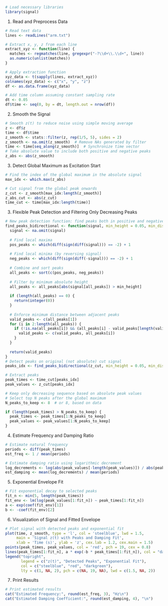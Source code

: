 ```{r setup, include=FALSE}
# Load necessary libraries
library(signal)

```
1. Read and Preprocess Data

```{r}
# Read text data
lines <- readLines("arm.txt")

# Extract x, y, z from each line
extract_xyz <- function(line) {
  matches <- regmatches(line, gregexpr("-?\\d+\\.\\d+", line))
  as.numeric(unlist(matches))
}

# Apply extraction function
xyz_data <- t(sapply(lines, extract_xyz))
colnames(xyz_data) <- c("x", "y", "z")
df <- as.data.frame(xyz_data)

# Add time column assuming constant sampling rate
dt <- 0.05
df$time <- seq(0, by = dt, length.out = nrow(df))

```
2. Smooth the Signal

```{r}
# Smooth z(t) to reduce noise using simple moving average
z <- df$z
time <- df$time
z_smooth <- stats::filter(z, rep(1/5, 5), sides = 2)
z_smooth <- na.omit(z_smooth)  # Remove NAs generated by filter
time <- time[seq_along(z_smooth)]  # Synchronize time vector
# Take absolute value to include both positive and negative peaks
z_abs <- abs(z_smooth)
```
3. Detect Global Maximum as Excitation Start
```{r}
# Find the index of the global maximum in the absolute signal
max_idx <- which.max(z_abs)

# Cut signal from the global peak onwards
z_cut <- z_smooth[max_idx:length(z_smooth)]
z_abs_cut <- abs(z_cut)
time_cut <- time[max_idx:length(time)]
```



3. Flexible Peak Detection and Filtering Only Decreasing Peaks

```{r}
# New peak detection function: find peaks both in positive and negative directions
find_peaks_bidirectional <- function(signal, min_height = 0.05, min_distance = 3) {
  signal <- na.omit(signal)
  
  # Find local maxima
  pos_peaks <- which(diff(sign(diff(signal))) == -2) + 1
  
  # Find local minima (by reversing signal)
  neg_peaks <- which(diff(sign(diff(-signal))) == -2) + 1
  
  # Combine and sort peaks
  all_peaks <- sort(c(pos_peaks, neg_peaks))
  
  # Filter by minimum absolute height
  all_peaks <- all_peaks[abs(signal[all_peaks]) > min_height]
  
  if (length(all_peaks) == 0) {
    return(integer(0))
  }
  
  # Enforce minimum distance between adjacent peaks
  valid_peaks <- c(all_peaks[1])
  for (i in 2:length(all_peaks)) {
    if (!is.na(all_peaks[i]) && (all_peaks[i] - valid_peaks[length(valid_peaks)]) >= min_distance) {
      valid_peaks <- c(valid_peaks, all_peaks[i])
    }
  }
  
  return(valid_peaks)
}
# Detect peaks on original (not absolute) cut signal
peaks_idx <- find_peaks_bidirectional(z_cut, min_height = 0.05, min_distance = 3)

# Extract peaks
peak_times <- time_cut[peaks_idx]
peak_values <- z_cut[peaks_idx]

# Keep only decreasing sequence based on absolute peak values
# Select top N peaks after the global maximum
N_peaks_to_keep <- 8  # or 8, based on data

if (length(peak_times) > N_peaks_to_keep) {
  peak_times <- peak_times[1:N_peaks_to_keep]
  peak_values <- peak_values[1:N_peaks_to_keep]
}


```
4. Estimate Frequency and Damping Ratio

```{r}
# Estimate natural frequency
periods <- diff(peak_times)
est_freq <- 1 / mean(periods)

# Estimate damping ratio using logarithmic decrement
log_decrements <- log(abs(peak_values[-length(peak_values)]) / abs(peak_values[-1]))
est_damping <- mean(log_decrements) / mean(periods)


```

5. Exponential Envelope Fit
```{r}
# Fit exponential decay to selected peaks
fit_n <- min(5, length(peak_times))
fit_env <- lm(log(peak_values[1:fit_n]) ~ peak_times[1:fit_n])
a <- exp(coef(fit_env)[1])
b <- -coef(fit_env)[2]

```
6. Visualization of Signal and Fitted Envelope
```{r}
# Plot signal with detected peaks and exponential fit
plot(time, z_smooth, type = 'l', col = 'steelblue', lwd = 1.5,
     main = 'Signal z(t) with Peaks and Damping Fit',
     xlab = 'Time (s)', ylab = 'z', cex.lab = 1.2, cex.main = 1.5)
points(peak_times, peak_values, col = 'red', pch = 19, cex = 0.8)
lines(peak_times[1:fit_n], a * exp(-b * peak_times[1:fit_n]), col = "darkgreen", lty = 2, lwd = 2)
legend("topright",
       legend = c("z(t)", "Detected Peaks", "Exponential Fit"),
       col = c("steelblue", "red", "darkgreen"),
       lty = c(1, NA, 2), pch = c(NA, 19, NA), lwd = c(1.5, NA, 2))

```

7. Print Results
```{r}
# Print estimated results
cat("Estimated Frequency:", round(est_freq, 3), "Hz\n")
cat("Estimated Damping Coefficient:", round(est_damping, 4), "\n")

```


